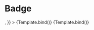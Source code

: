 

<Meta title="Components/ListItem" component={ListItem} />

# Badge

<Canvas>
  <Story
    name="With icon"
    args={{
      children: "Umożliwiamy adopcję za granicę",
      variant: "gray",
      icon: <Icon name="heart" size="small" />,
    }}
  >
    {Template.bind()}
  </Story>
  <Story
    name="Without icon"
    args={{
      children: "Umożliwiamy adopcję za granicę",
      variant: "gray",
    }}
  >
    {Template.bind()}
  </Story>
</Canvas>

<ArgsTable />

